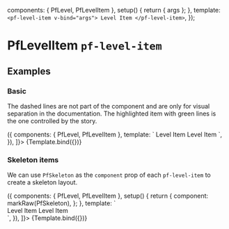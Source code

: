 

  components: { PfLevel, PfLevelItem },
  setup() {
    return { args };
  },
  template: `
    <pf-level-item v-bind="args">
      Level Item
    </pf-level-item>
  `,
});


<Meta title="Layouts/Level Item" component={PfLevelItem} subcomponents={{PfLevel}} />

# PfLevelItem `pf-level-item`

## Examples

### Basic

The dashed lines are not part of the component and are only for visual separation in the documentation. The highlighted item with green lines is the one controlled by the story.

<Canvas withSource="open">
  <Story
    name="Basic"
    decorators={[
      () => ({
        components: { PfLevel, PfLevelItem },
        template: `
          <pf-level gutter class="docs-layout-outline" style="height: 300px">
            <pf-level-item>Level Item</pf-level-item>
            <story style="border-color: var(--pf-global--palette--green-300)" />
            <pf-level-item>Level Item</pf-level-item>
          </pf-level>
        `,
      }),
    ]}>
    {Template.bind({})}
  </Story>
</Canvas>

<ArgsTable story="Basic" />

### Skeleton items

We can use `PfSkeleton` as the `component` prop of each `pf-level-item` to create a skeleton layout.

<Canvas withSource="open">
  <Story
    name="Skeleton items"
    args={{
      component: PfSkeleton,
      width: '15%',
    }}
    decorators={[
      () => ({
        components: { PfLevel, PfLevelItem },
        setup() {
          return {
            component: markRaw(PfSkeleton),
          };
        },
        template: `
          <!-- storybook wants to transform the root element to a skeleton itself, so we give it a div to play with -->
          <div>
            <pf-level gutter style="height: 300px">
              <pf-level-item width="15%" :component="component">Level Item</pf-level-item>
              <story style="border-color: var(--pf-global--palette--green-300)" />
              <pf-level-item width="15%" :component="component">Level Item</pf-level-item>
            </pf-level>
          </div>
        `,
      }),
    ]}>
    {Template.bind({})}
  </Story>
</Canvas>
